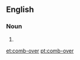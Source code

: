 ==English==

===Noun===
{{en-noun|head=[[comb]]-[[over]]}}

# {{alternative spelling of|combover|lang=en}}
[[et:comb-over]]
[[pt:comb-over]]